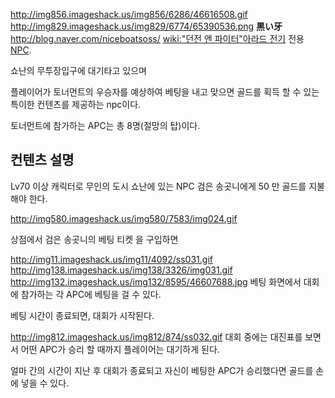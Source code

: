 

http://img856.imageshack.us/img856/6286/46616508.gif
http://img829.imageshack.us/img829/6774/65390536.png
'''黒い牙'''
[[http://blog.naver.com/niceboatsoss/]]
[[wiki:"던전 앤 파이터"아라드 전기]] 전용 [[NPC]]. 

쇼난의 무투장입구에 대기타고 있으며 

플레이어가 토너먼트의 우승자를 예상하여 베팅을 내고 
맞으면 골드를 획득 할 수 있는 특이한 컨텐츠를 제공하는 npc이다.

토너먼트에 참가하는 APC는 총 8명(절망의 탑)이다.


== 컨텐츠 설명 ==

 
Lv70 이상 캐릭터로 무인의 도시 쇼난에 있는 NPC 검은 송곳니에게 50 만 골드를 지불해야 한다.
 
http://img580.imageshack.us/img580/7583/img024.gif

상점에서 검은 송곳니의 베팅 티켓 을 구입하면

 
http://img11.imageshack.us/img11/4092/ss031.gif
http://img138.imageshack.us/img138/3326/img031.gif
http://img132.imageshack.us/img132/8595/46607688.jpg
베팅 화면에서 대회에 참가하는  각 APC에 베팅을 걸 수 있다.
 


베팅 시간이 종료되면, 대회가 시작된다.

http://img812.imageshack.us/img812/874/ss032.gif
대회 중에는 대진표를 보면서 
어떤 APC가 승리 할 때까지 플레이어는 대기하게 된다.

얼마 간의 시간이 지난 후 대회가 종료되고 자신이 베팅한 APC가 승리했다면 
골드를 손에 넣을 수 있다.
